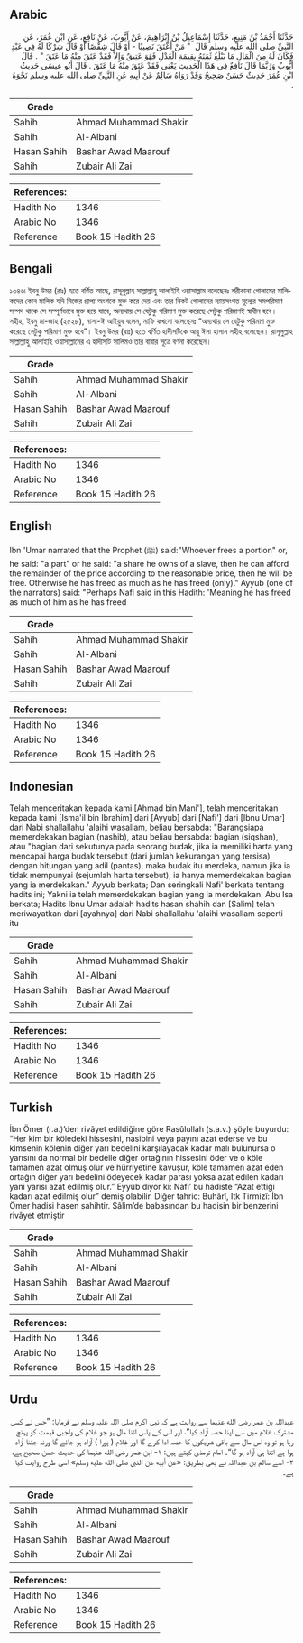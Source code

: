 ## Arabic


<div dir="rtl" lang="ar" style={{fontSize:'larger',backgroundColor:'#f8f9fa',padding:20}}>
حَدَّثَنَا أَحْمَدُ بْنُ مَنِيعٍ، حَدَّثَنَا إِسْمَاعِيلُ بْنُ إِبْرَاهِيمَ، عَنْ أَيُّوبَ، عَنْ نَافِعٍ، عَنِ ابْنِ عُمَرَ، عَنِ النَّبِيِّ صلى الله عليه وسلم قَالَ ‏ "‏ مَنْ أَعْتَقَ نَصِيبًا - أَوْ قَالَ شِقْصًا أَوْ قَالَ شِرْكًا لَهُ فِي عَبْدٍ فَكَانَ لَهُ مِنَ الْمَالِ مَا يَبْلُغُ ثَمَنَهُ بِقِيمَةِ الْعَدْلِ فَهُوَ عَتِيقٌ وَإِلاَّ فَقَدْ عَتَقَ مِنْهُ مَا عَتَقَ ‏"‏ ‏.‏ قَالَ أَيُّوبُ وَرُبَّمَا قَالَ نَافِعٌ فِي هَذَا الْحَدِيثِ يَعْنِي فَقَدْ عَتَقَ مِنْهُ مَا عَتَقَ ‏.‏ قَالَ أَبُو عِيسَى حَدِيثُ ابْنِ عُمَرَ حَدِيثٌ حَسَنٌ صَحِيحٌ وَقَدْ رَوَاهُ سَالِمٌ عَنْ أَبِيهِ عَنِ النَّبِيِّ صلى الله عليه وسلم نَحْوَهُ ‏.‏
</div>
<div style={{backgroundColor:'#f8f9fa',padding:20, marginBottom: 10}}><table> <thead> <tr> <th>Grade</th> <th></th> </tr> </thead> <tbody> <tr><td>Sahih</td><td>Ahmad Muhammad Shakir</td></tr><tr><td>Sahih</td><td>Al-Albani</td></tr><tr><td>Hasan Sahih</td><td>Bashar Awad Maarouf</td></tr><tr><td>Sahih</td><td>Zubair Ali Zai</td></tr></tbody></table><table> <thead> <tr> <th>References:</th> <th></th> </tr> </thead> <tbody><tr><td>Hadith No</td><td>1346</td></tr><tr><td>Arabic No</td><td>1346</td></tr><tr><td>Reference</td><td>Book 15 Hadith 26</td></tr></tbody></table></div>

## Bengali


<div dir="ltr" lang="bn" style={{fontSize:'larger',backgroundColor:'#f8f9fa',padding:20}}>
১৩৪৬৷ ইবনু উমর (রাঃ) হতে বর্ণিত আছে, রাসূলুল্লাহ সাল্লাল্লাহু আলাইহি ওয়াসাল্লাম বলেছেনঃ শরীকানা গোলামের মালিকদের কোন মালিক যদি নিজের প্রাপ্য অংশকে মুক্ত করে দেয় এবং তার নিকট গোলামের ন্যায়সংগত মূল্যের সমপরিমাণ সম্পদ থাকে সে সম্পূর্ণভাবে মুক্ত হয়ে যাবে, অন্যথায় সে যেটুকু পরিমাণ মুক্ত করেছে সেটুকু পরিমাণই স্বাধীন হবে। সহীহ, ইবনু মা-জাহ (২৫২৮), নাসা-ঈ আইয়ুব বলেন, নাফি কখনো বলেছেনঃ “অন্যথায় সে যেটুকু পরিমাণ মুক্ত করেছে সেটুকু পরিমাণ মুক্ত হবে”। ইবনু উমর (রাঃ) হতে বর্ণিত হাদীসটিকে আবূ ঈসা হাসান সহীহ বলেছেন। রাসূলুল্লাহ সাল্লাল্লাহু আলাইহি ওয়াসাল্লামের এ হাদীসটি সালিমও তার বাবার সূত্রে বর্ণনা করেছেন।
</div>
<div style={{backgroundColor:'#f8f9fa',padding:20, marginBottom: 10}}><table> <thead> <tr> <th>Grade</th> <th></th> </tr> </thead> <tbody> <tr><td>Sahih</td><td>Ahmad Muhammad Shakir</td></tr><tr><td>Sahih</td><td>Al-Albani</td></tr><tr><td>Hasan Sahih</td><td>Bashar Awad Maarouf</td></tr><tr><td>Sahih</td><td>Zubair Ali Zai</td></tr></tbody></table><table> <thead> <tr> <th>References:</th> <th></th> </tr> </thead> <tbody><tr><td>Hadith No</td><td>1346</td></tr><tr><td>Arabic No</td><td>1346</td></tr><tr><td>Reference</td><td>Book 15 Hadith 26</td></tr></tbody></table></div>

## English


<div dir="ltr" lang="en" style={{fontSize:'larger',backgroundColor:'#f8f9fa',padding:20}}>
Ibn 'Umar narrated that the Prophet (ﷺ) said:"Whoever frees a portion" or, he said: "a part" or he said: "a share he owns of a slave, then he can afford the remainder of the price according to the reasonable price, then he will be free. Otherwise he has freed as much as he has freed (only)." Ayyub (one of the narrators) said: "Perhaps Nafi said in this Hadith: 'Meaning he has freed as much of him as he has freed
</div>
<div style={{backgroundColor:'#f8f9fa',padding:20, marginBottom: 10}}><table> <thead> <tr> <th>Grade</th> <th></th> </tr> </thead> <tbody> <tr><td>Sahih</td><td>Ahmad Muhammad Shakir</td></tr><tr><td>Sahih</td><td>Al-Albani</td></tr><tr><td>Hasan Sahih</td><td>Bashar Awad Maarouf</td></tr><tr><td>Sahih</td><td>Zubair Ali Zai</td></tr></tbody></table><table> <thead> <tr> <th>References:</th> <th></th> </tr> </thead> <tbody><tr><td>Hadith No</td><td>1346</td></tr><tr><td>Arabic No</td><td>1346</td></tr><tr><td>Reference</td><td>Book 15 Hadith 26</td></tr></tbody></table></div>

## Indonesian


<div dir="ltr" lang="id" style={{fontSize:'larger',backgroundColor:'#f8f9fa',padding:20}}>
Telah menceritakan kepada kami [Ahmad bin Mani'], telah menceritakan kepada kami [Isma'il bin Ibrahim] dari [Ayyub] dari [Nafi'] dari [Ibnu Umar] dari Nabi shallallahu 'alaihi wasallam, beliau bersabda: "Barangsiapa memerdekakan bagian (nashib), atau beliau bersabda: bagian (siqshan), atau "bagian dari sekutunya pada seorang budak, jika ia memiliki harta yang mencapai harga budak tersebut (dari jumlah kekurangan yang tersisa) dengan hitungan yang adil (pantas), maka budak itu merdeka, namun jika ia tidak mempunyai (sejumlah harta tersebut), ia hanya memerdekakan bagian yang ia merdekakan." Ayyub berkata; Dan seringkali Nafi' berkata tentang hadits ini; Yakni ia telah memerdekakan bagian yang ia merdekakan. Abu Isa berkata; Hadits Ibnu Umar adalah hadits hasan shahih dan [Salim] telah meriwayatkan dari [ayahnya] dari Nabi shallallahu 'alaihi wasallam seperti itu
</div>
<div style={{backgroundColor:'#f8f9fa',padding:20, marginBottom: 10}}><table> <thead> <tr> <th>Grade</th> <th></th> </tr> </thead> <tbody> <tr><td>Sahih</td><td>Ahmad Muhammad Shakir</td></tr><tr><td>Sahih</td><td>Al-Albani</td></tr><tr><td>Hasan Sahih</td><td>Bashar Awad Maarouf</td></tr><tr><td>Sahih</td><td>Zubair Ali Zai</td></tr></tbody></table><table> <thead> <tr> <th>References:</th> <th></th> </tr> </thead> <tbody><tr><td>Hadith No</td><td>1346</td></tr><tr><td>Arabic No</td><td>1346</td></tr><tr><td>Reference</td><td>Book 15 Hadith 26</td></tr></tbody></table></div>

## Turkish


<div dir="ltr" lang="tr" style={{fontSize:'larger',backgroundColor:'#f8f9fa',padding:20}}>
İbn Ömer (r.a.)’den rivâyet edildiğine göre Rasûlullah (s.a.v.) şöyle buyurdu: “Her kim bir köledeki hissesini, nasibini veya payını azat ederse ve bu kimsenin kölenin diğer yarı bedelini karşılayacak kadar malı bulunursa o yarısını da normal bir bedelle diğer ortağının hissesini öder ve o köle tamamen azat olmuş olur ve hürriyetine kavuşur, köle tamamen azat eden ortağın diğer yarı bedelini ödeyecek kadar parası yoksa azat edilen kadarı yani yarısı azat edilmiş olur.” Eyyûb diyor ki: Nafi’ bu hadiste “Azat ettiği kadarı azat edilmiş olur” demiş olabilir. Diğer tahric: Buhârî, Itk Tirmizî: İbn Ömer hadisi hasen sahihtir. Sâlim’de babasından bu hadisin bir benzerini rivâyet etmiştir
</div>
<div style={{backgroundColor:'#f8f9fa',padding:20, marginBottom: 10}}><table> <thead> <tr> <th>Grade</th> <th></th> </tr> </thead> <tbody> <tr><td>Sahih</td><td>Ahmad Muhammad Shakir</td></tr><tr><td>Sahih</td><td>Al-Albani</td></tr><tr><td>Hasan Sahih</td><td>Bashar Awad Maarouf</td></tr><tr><td>Sahih</td><td>Zubair Ali Zai</td></tr></tbody></table><table> <thead> <tr> <th>References:</th> <th></th> </tr> </thead> <tbody><tr><td>Hadith No</td><td>1346</td></tr><tr><td>Arabic No</td><td>1346</td></tr><tr><td>Reference</td><td>Book 15 Hadith 26</td></tr></tbody></table></div>

## Urdu


<div dir="rtl" lang="ur" style={{fontSize:'larger',backgroundColor:'#f8f9fa',padding:20}}>
عبداللہ بن عمر رضی الله عنہما سے روایت ہے کہ نبی اکرم صلی اللہ علیہ وسلم نے فرمایا: ”جس نے کسی مشترک غلام میں سے اپنا حصہ آزاد کیا“، اور اس کے پاس اتنا مال ہو جو غلام کی واجبی قیمت کو پہنچ رہا ہو تو وہ اس مال سے باقی شریکوں کا حصہ ادا کرے گا اور غلام ( پورا ) آزاد ہو جائے گا ورنہ جتنا آزاد ہوا ہے اتنا ہی آزاد ہو گا“۔ امام ترمذی کہتے ہیں: ۱- ابن عمر رضی الله عنہما کی حدیث حسن صحیح ہے، ۲- اسے سالم بن عبداللہ نے بھی بطریق: «عن أبيه عن النبي صلى الله عليه وسلم» اسی طرح روایت کیا ہے۔
</div>
<div style={{backgroundColor:'#f8f9fa',padding:20, marginBottom: 10}}><table> <thead> <tr> <th>Grade</th> <th></th> </tr> </thead> <tbody> <tr><td>Sahih</td><td>Ahmad Muhammad Shakir</td></tr><tr><td>Sahih</td><td>Al-Albani</td></tr><tr><td>Hasan Sahih</td><td>Bashar Awad Maarouf</td></tr><tr><td>Sahih</td><td>Zubair Ali Zai</td></tr></tbody></table><table> <thead> <tr> <th>References:</th> <th></th> </tr> </thead> <tbody><tr><td>Hadith No</td><td>1346</td></tr><tr><td>Arabic No</td><td>1346</td></tr><tr><td>Reference</td><td>Book 15 Hadith 26</td></tr></tbody></table></div>